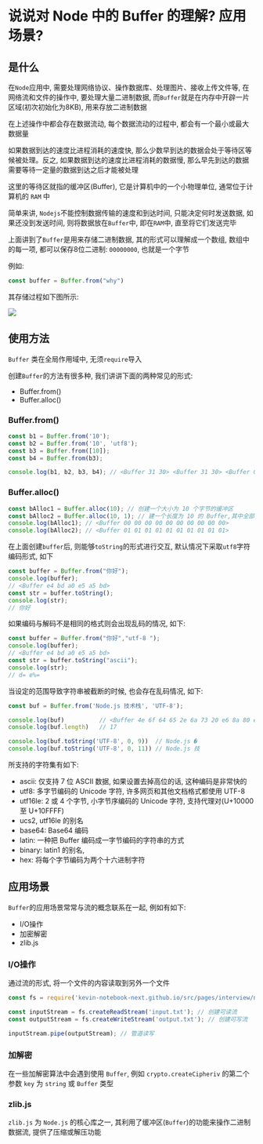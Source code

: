 # 说说对 Node 中的 Buffer 的理解? 应用场景? 

## 是什么

在`Node`应用中, 需要处理网络协议、操作数据库、处理图片、接收上传文件等, 在网络流和文件的操作中, 要处理大量二进制数据, 而`Buffer`就是在内存中开辟一片区域(初次初始化为8KB), 用来存放二进制数据

在上述操作中都会存在数据流动, 每个数据流动的过程中, 都会有一个最小或最大数据量

如果数据到达的速度比进程消耗的速度快, 那么少数早到达的数据会处于等待区等候被处理。反之, 如果数据到达的速度比进程消耗的数据慢, 那么早先到达的数据需要等待一定量的数据到达之后才能被处理

这里的等待区就指的缓冲区(Buffer), 它是计算机中的一个小物理单位, 通常位于计算机的 `RAM` 中

简单来讲, `Nodejs`不能控制数据传输的速度和到达时间, 只能决定何时发送数据, 如果还没到发送时间, 则将数据放在`Buffer`中, 即在`RAM`中, 直至将它们发送完毕

上面讲到了`Buffer`是用来存储二进制数据, 其的形式可以理解成一个数组, 数组中的每一项, 都可以保存8位二进制: `00000000`, 也就是一个字节

例如: 

```js showLineNumbers copy
const buffer = Buffer.from("why")
```

其存储过程如下图所示: 

![](https://static.vue-js.com/20371250-c69c-11eb-ab90-d9ae814b240d.png)


## 使用方法

`Buffer` 类在全局作用域中, 无须`require`导入

创建`Buffer`的方法有很多种, 我们讲讲下面的两种常见的形式: 

- Buffer.from()
- Buffer.alloc() 

### Buffer.from()

```js showLineNumbers copy
const b1 = Buffer.from('10');
const b2 = Buffer.from('10', 'utf8');
const b3 = Buffer.from([10]);
const b4 = Buffer.from(b3);

console.log(b1, b2, b3, b4); // <Buffer 31 30> <Buffer 31 30> <Buffer 0a> <Buffer 0a>
```

### Buffer.alloc() 

```js showLineNumbers copy
const bAlloc1 = Buffer.alloc(10); // 创建一个大小为 10 个字节的缓冲区
const bAlloc2 = Buffer.alloc(10, 1); // 建一个长度为 10 的 Buffer,其中全部填充了值为 `1` 的字节
console.log(bAlloc1); // <Buffer 00 00 00 00 00 00 00 00 00 00>
console.log(bAlloc2); // <Buffer 01 01 01 01 01 01 01 01 01 01>
```

在上面创建`buffer`后, 则能够`toString`的形式进行交互, 默认情况下采取`utf8`字符编码形式, 如下

```js showLineNumbers copy
const buffer = Buffer.from("你好");
console.log(buffer);
// <Buffer e4 bd a0 e5 a5 bd>
const str = buffer.toString();
console.log(str);
// 你好
```

如果编码与解码不是相同的格式则会出现乱码的情况, 如下: 

```js showLineNumbers copy
const buffer = Buffer.from("你好","utf-8 ");
console.log(buffer);
// <Buffer e4 bd a0 e5 a5 bd>
const str = buffer.toString("ascii");
console.log(str); 
// d= e%=
```

当设定的范围导致字符串被截断的时候, 也会存在乱码情况, 如下: 

```js showLineNumbers copy
const buf = Buffer.from('Node.js 技术栈', 'UTF-8');

console.log(buf)          // <Buffer 4e 6f 64 65 2e 6a 73 20 e6 8a 80 e6 9c af e6 a0 88>
console.log(buf.length)   // 17

console.log(buf.toString('UTF-8', 0, 9))  // Node.js �
console.log(buf.toString('UTF-8', 0, 11)) // Node.js 技
```

所支持的字符集有如下: 

- ascii: 仅支持 7 位 ASCII 数据, 如果设置去掉高位的话, 这种编码是非常快的
- utf8: 多字节编码的 Unicode 字符, 许多网页和其他文档格式都使用 UTF-8
- utf16le: 2 或 4 个字节, 小字节序编码的 Unicode 字符, 支持代理对(U+10000至 U+10FFFF)
- ucs2, utf16le 的别名
- base64: Base64 编码
- latin: 一种把 Buffer 编码成一字节编码的字符串的方式
- binary: latin1 的别名, 
- hex: 将每个字节编码为两个十六进制字符

## 应用场景

`Buffer`的应用场景常常与流的概念联系在一起, 例如有如下: 

- I/O操作
- 加密解密
- zlib.js

### I/O操作

通过流的形式, 将一个文件的内容读取到另外一个文件

```js showLineNumbers copy
const fs = require('kevin-notebook-next.github.io/src/pages/interview/nodejs/fs.mdx');

const inputStream = fs.createReadStream('input.txt'); // 创建可读流
const outputStream = fs.createWriteStream('output.txt'); // 创建可写流

inputStream.pipe(outputStream); // 管道读写
```

### 加解密

在一些加解密算法中会遇到使用 `Buffer`, 例如 `crypto.createCipheriv` 的第二个参数 `key` 为 `string` 或 `Buffer` 类型

### zlib.js

`zlib.js` 为 `Node.js` 的核心库之一, 其利用了缓冲区(`Buffer`)的功能来操作二进制数据流, 提供了压缩或解压功能
